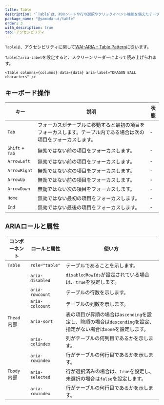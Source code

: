 ```yaml
---
title: Table
description: "`Table`は、列のソートや行の選択やクリックイベント機能を備えたテーブルのコンポーネントです。"
package_name: "@yamada-ui/table"
order: 3
with_description: true
tab: アクセシビリティ
---
```


`Table`は、アクセシビリティに関して[WAI-ARIA - Table Pattern](https://www.w3.org/WAI/ARIA/apg/patterns/table/)に従います。

`Table`に`aria-label`を設定すると、スクリーンリーダーによって読み上げられます。

```tsx live=false
<Table columns={columns} data={data} aria-label="DRAGON BALL characters" />
```

## キーボード操作

| キー            | 説明                                                                                                             | 状態 |
| --------------- | ---------------------------------------------------------------------------------------------------------------- | ---- |
| `Tab`           | フォーカスがテーブルに移動すると最初の項目をフォーカスします。テーブル内である場合は次の項目をフォーカスします。 | -    |
| `Shift` + `Tab` | 無効ではない前の項目をフォーカスします。                                                                         | -    |
| `ArrowLeft`     | 無効ではない前の項目をフォーカスします。                                                                         | -    |
| `ArrowRight`    | 無効ではない次の項目をフォーカスします。                                                                         | -    |
| `ArrowUp`       | 無効ではない前の項目をフォーカスします。                                                                         | -    |
| `ArrowDown`     | 無効ではない次の項目をフォーカスします。                                                                         | -    |
| `Home`          | 無効ではない最初の項目をフォーカスします。                                                                       | -    |
| `End`           | 無効ではない最後の項目をフォーカスします。                                                                       | -    |

## ARIAロールと属性

| コンポーネント          | ロールと属性    | 使い方                                                                                                          |
| ----------------------- | --------------- | --------------------------------------------------------------------------------------------------------------- |
| `Table`                 | `role="table"`  | テーブルであることを示します。                                                                                  |
|                         | `aria-disabled` | `disabledRowIds`が設定されている場合は、`true`を設定します。                                                    |
|                         | `aria-rowcount` | テーブルの行数を示します。                                                                                      |
|                         | `aria-colcount` | テーブルの列数を示します。                                                                                      |
| `Thead` <Tag>内部</Tag> | `aria-sort`     | 表の項目が昇順の場合は`ascending`を設定し、降順の場合は`descending`を設定、指定がない場合は`none`を設定します。 |
|                         | `aria-colindex` | 列がテーブルの何列目であるかを示します。                                                                        |
|                         | `aria-rowindex` | 行がテーブルの何行目であるかを示します。                                                                        |
| `Tbody` <Tag>内部</Tag> | `aria-selected` | 行が選択済みの場合は、`true`を設定し、未選択の場合は`false`を設定します。                                       |
|                         | `aria-rowindex` | 行がテーブルの何行目であるかを示します。                                                                        |
